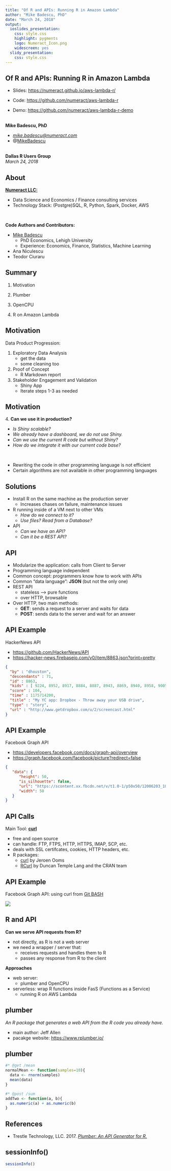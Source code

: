 ```yaml
---
title: "Of R and APIs: Running R in Amazon Lambda"
author: "Mike Badescu, PhD"
date: "March 24, 2018"
output:
  ioslides_presentation:
    css: style.css
    highlight: pygments
    logo: Numeract_Icon.png
    widescreen: yes
  slidy_presentation:
    css: style.css
---
```


## Of R and APIs: Running R in Amazon Lambda

- Slides: <https://numeract.github.io/aws-lambda-r/>  

- Code: <https://github.com/numeract/aws-lambda-r>  
- Demo: <https://github.com/numeract/aws-lambda-r-demo>  
<br>

**Mike Badescu, PhD**  

- [*mike*.*badescu@numeract*.*com*](*mike*.*badescu@numeract*.*com*)  
- @[MikeBadescu](https://twitter.com/MikeBadescu)  
<br>

**Dallas R Users Group**  
*March 24, 2018*


## About

**[Numeract LLC:](http://numeract.com/)**

- Data Science and Economics / Finance consulting services  
- Technology Stack: (Postgre)SQL, R, Python, Spark, Docker, AWS

<br>

**Code Authors and Contributors:**

- [Mike Badescu](https://www.linkedin.com/in/mikebadescu)
    + PhD Economics, Lehigh University
    + Experience: Economics, Finance, Statistics, Machine Learning
- Ana Niculescu
- Teodor Ciuraru


## Summary 

1. Motivation

2. Plumber

3. OpenCPU

4. R on Amazon Lambda


## Motivation

Data Product Progression:

1. Exploratory Data Analysis
    + get the data
    + some cleaning too
2. Proof of Concept
    + R Markdown report
3. Stakeholder Engagement and Validation
    + Shiny App
    + Iterate steps 1-3 as needed


## Motivation

4.&nbsp;**Can we use it in production?**

- _Is Shiny scalable?_
- _We already have a dashboard, we do not use Shiny._
- _Can we use the current R code but without Shiny?_
- _How do we integrate it with our current code base?_

<br>

- Rewriting the code in other programming language is not efficient
- Certain algorithms are not available in other programming languages


## Solutions

- Install R on the same machine as the production server
    + Increases chases on failure, maintenance issues
- R running inside of a VM next to other VMs
    + _How do we connect to it?_
    + _Use files? Read from a Database?_
- API
    + _Can we have an API?_
    + _Can it be a REST API?_


## API

- Modularize the application: calls from Client to Server
- Programming language independent
- Common concept: programmers know how to work with APIs
- Common "data language": **JSON** (but not the only one)
- REST API
    + stateless --> pure functions
    + over HTTP, browsable
- Over HTTP, two main methods:
    + **GET**: sends a request to a server and waits for data
    + **POST**: sends data to the server and wait for an answer


## API Example

HackerNews API

- <https://github.com/HackerNews/API>
- <https://hacker-news.firebaseio.com/v0/item/8863.json?print=pretty>
```json
{
  "by" : "dhouston",
  "descendants" : 71,
  "id" : 8863,
  "kids" : [ 9224, 8952, 8917, 8884, 8887, 8943, 8869, 8940, 8958, 9005, 9671, 9067, 8908, 9055, 8865, 8881, 8872, 8873, 8955, 10403, 8903, 8928, 9125, 8998, 8901, 8902, 8907, 8894, 8870, 8878, 8980, 8934, 8876 ],
  "score" : 104,
  "time" : 1175714200,
  "title" : "My YC app: Dropbox - Throw away your USB drive",
  "type" : "story",
  "url" : "http://www.getdropbox.com/u/2/screencast.html"
}
```

## API Example

Facebook Graph API

- <https://developers.facebook.com/docs/graph-api/overview>
- <https://graph.facebook.com/facebook/picture?redirect=false>
```json
{
   "data": {
      "height": 50,
      "is_silhouette": false,
      "url": "https://scontent.xx.fbcdn.net/v/t1.0-1/p50x50/12006203_10154088276211729_2432197377106462187_n.png?_nc_cat=0&oh=1bed18a469fcbdacc40cd0563d606bef&oe=5B3AF323",
      "width": 50
   }
}
```


## API Calls

Main Tool: **[curl](https://curl.haxx.se/)**

- free and open source
- can handle: FTP, FTPS, HTTP, HTTPS, IMAP, SCP, etc.
- deals with SSL certifcates, cookies, HTTP headers, etc.
- R packages:
    + [curl](https://cran.r-project.org/package=curl) by Jeroen Ooms
    + [RCurl](https://cran.r-project.org/package=RCurl) by Duncan Temple Lang and the CRAN team


## API Example

Facebook Graph API: using curl from [Git BASH](https://gitforwindows.org/)

![](curl.png)


## R and API

**Can we serve API requests from R?**

- not directly, as R is not a web server
- we need a wrapper / server that:
    + receives requests and handles them to R
    + passes any response from R to the client

**Approaches**

- web server: 
    + plumber and OpenCPU
- serverless: wrap R functions inside FasS (Functions as a Service)
    + running R on AWS Lambda

## plumber

_An R package that generates a web API from the R code you already have._

- main author: Jeff Allen
- pacakge website: <https://www.rplumber.io/>


## plumber

```r
#* @get /mean
normalMean <- function(samples=10){
  data <- rnorm(samples)
  mean(data)
}

#* @post /sum
addTwo <- function(a, b){
  as.numeric(a) + as.numeric(b)
}
```

## References {.smaller}

- Trestle Technology, LLC. 2017. [_Plumber: An API Generator for R._](https://www.rplumber.io/)

## sessionInfo() {.smaller}

```r
sessionInfo()
```
